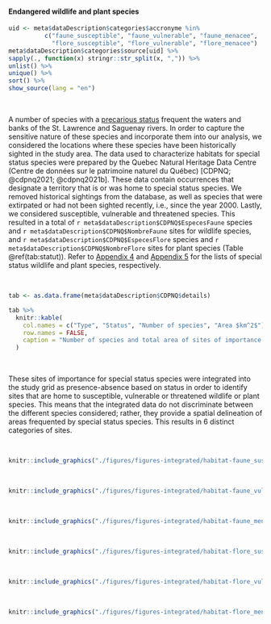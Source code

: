 #### Endangered wildlife and plant species

```r
uid <- meta$dataDescription$categories$accronyme %in% 
          c("faune_susceptible", "faune_vulnerable", "faune_menacee", 
            "flore_susceptible", "flore_vulnerable", "flore_menacee")
meta$dataDescription$categories$source[uid] %>%
sapply(., function(x) stringr::str_split(x, ",")) %>%
unlist() %>%
unique() %>%
sort() %>%
show_source(lang = "en")
```

<br/>

A number of species with a [precarious status](https://www.environnement.gouv.qc.ca/biodiversite/especes/index.htm) frequent the waters and banks of the St. Lawrence and Saguenay rivers. In order to capture the sensitive nature of these species and incorporate them into our analysis, we considered the locations where these species have been historically sighted in the study area. The data used to characterize habitats for special status species were prepared by the Quebec Natural Heritage Data Centre (Centre de données sur le patrimoine naturel du Québec) [CDPNQ; @cdpnq2021; @cdpnq2021b]. These data contain occurrences that designate a territory that is or was home to special status species. We removed historical sightings from the database, as well as species that were extirpated or had not been sighted recently, i.e., since the year 2000. Lastly, we considered susceptible, vulnerable and threatened species. This resulted in a total of `r meta$dataDescription$CDPNQ$EspecesFaune` species and `r meta$dataDescription$CDPNQ$NombreFaune` sites for wildlife species, and `r meta$dataDescription$CDPNQ$EspecesFlore` species and `r meta$dataDescription$CDPNQ$NombreFlore` sites for plant species (Table \@ref(tab:statut)). Refer to [Appendix 4](#annexe4) and [Appendix 5](#annexe5) for the lists of special status wildlife and plant species, respectively.

<br/>

```r
tab <- as.data.frame(meta$dataDescription$CDPNQ$details)

tab %>%
  knitr::kable(
    col.names = c("Type", "Status", "Number of species", "Area $km^2$"),
    row.names = FALSE,
    caption = "Number of species and total area of sites of importance for special status wildlife and floristic species in the study area [@cdpnq2021; @cdpnq2021b]."
  )
```

<br/>


These sites of importance for special status species were integrated into the study grid as presence-absence based on status in order to identify sites that are home to susceptible, vulnerable or threatened wildlife or plant species. This means that the integrated data do not discriminate between the different species considered; rather, they provide a spatial delineation of areas frequented by special status species. This results in 6 distinct categories of sites.

<br>

```r
knitr::include_graphics("./figures/figures-integrated/habitat-faune_susceptible.png")
```

<br>

```r
knitr::include_graphics("./figures/figures-integrated/habitat-faune_vulnerable.png")
```

<br>

```r
knitr::include_graphics("./figures/figures-integrated/habitat-faune_menacee.png")
```

<br>

```r
knitr::include_graphics("./figures/figures-integrated/habitat-flore_susceptible.png")
```

<br>

```r
knitr::include_graphics("./figures/figures-integrated/habitat-flore_vulnerable.png")
```

<br>

```r
knitr::include_graphics("./figures/figures-integrated/habitat-flore_menacee.png")
```

<br>
